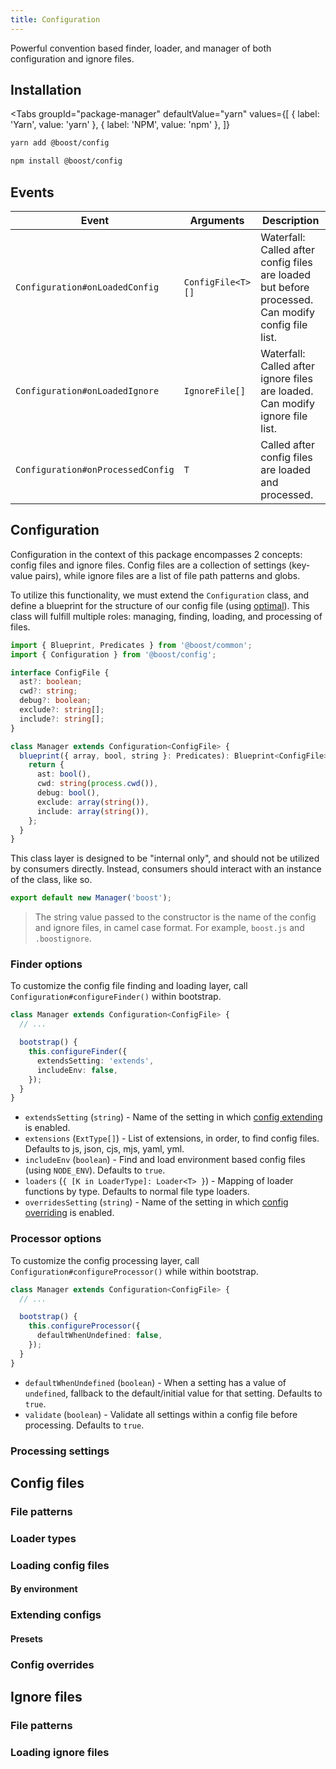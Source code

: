 ```yaml
---
title: Configuration
---
```



<EnvBadges backend tooling />

Powerful convention based finder, loader, and manager of both configuration and ignore files.

## Installation

<Tabs
  groupId="package-manager"
  defaultValue="yarn"
  values={[
    { label: 'Yarn', value: 'yarn' },
    { label: 'NPM', value: 'npm' },
  ]}
>
  <TabItem value="yarn">

```bash
yarn add @boost/config
```

  </TabItem>
  <TabItem value="npm">

```bash
npm install @boost/config
```

  </TabItem>
</Tabs>

## Events

| Event                             | Arguments         | Description                                                                                        |
| --------------------------------- | ----------------- | -------------------------------------------------------------------------------------------------- |
| `Configuration#onLoadedConfig`    | `ConfigFile<T>[]` | Waterfall: Called after config files are loaded but before processed. Can modify config file list. |
| `Configuration#onLoadedIgnore`    | `IgnoreFile[]`    | Waterfall: Called after ignore files are loaded. Can modify ignore file list.                      |
| `Configuration#onProcessedConfig` | `T`               | Called after config files are loaded and processed.                                                |

## Configuration

Configuration in the context of this package encompasses 2 concepts: config files and ignore files.
Config files are a collection of settings (key-value pairs), while ignore files are a list of file
path patterns and globs.

To utilize this functionality, we must extend the `Configuration` class, and define a blueprint for
the structure of our config file (using [optimal](./common/contract.md)). This class will fulfill
multiple roles: managing, finding, loading, and processing of files.

```ts
import { Blueprint, Predicates } from '@boost/common';
import { Configuration } from '@boost/config';

interface ConfigFile {
  ast?: boolean;
  cwd?: string;
  debug?: boolean;
  exclude?: string[];
  include?: string[];
}

class Manager extends Configuration<ConfigFile> {
  blueprint({ array, bool, string }: Predicates): Blueprint<ConfigFile> {
    return {
      ast: bool(),
      cwd: string(process.cwd()),
      debug: bool(),
      exclude: array(string()),
      include: array(string()),
    };
  }
}
```

This class layer is designed to be "internal only", and should not be utilized by consumers
directly. Instead, consumers should interact with an instance of the class, like so.

```ts
export default new Manager('boost');
```

> The string value passed to the constructor is the name of the config and ignore files, in camel
> case format. For example, `boost.js` and `.boostignore`.

### Finder options

To customize the config file finding and loading layer, call `Configuration#configureFinder()`
within bootstrap.

```ts
class Manager extends Configuration<ConfigFile> {
  // ...

  bootstrap() {
    this.configureFinder({
      extendsSetting: 'extends',
      includeEnv: false,
    });
  }
}
```

- `extendsSetting` (`string`) - Name of the setting in which [config extending](#extending-configs)
  is enabled.
- `extensions` (`ExtType[]`) - List of extensions, in order, to find config files. Defaults to js,
  json, cjs, mjs, yaml, yml.
- `includeEnv` (`boolean`) - Find and load environment based config files (using `NODE_ENV`).
  Defaults to `true`.
- `loaders` (`{ [K in LoaderType]: Loader<T> }`) - Mapping of loader functions by type. Defaults to
  normal file type loaders.
- `overridesSetting` (`string`) - Name of the setting in which
  [config overriding](#configs-overrides) is enabled.

### Processor options

To customize the config processing layer, call `Configuration#configureProcessor()` while within
bootstrap.

```ts
class Manager extends Configuration<ConfigFile> {
  // ...

  bootstrap() {
    this.configureProcessor({
      defaultWhenUndefined: false,
    });
  }
}
```

- `defaultWhenUndefined` (`boolean`) - When a setting has a value of `undefined`, fallback to the
  default/initial value for that setting. Defaults to `true`.
- `validate` (`boolean`) - Validate all settings within a config file before processing. Defaults to
  `true`.

### Processing settings

## Config files

### File patterns

### Loader types

### Loading config files

#### By environment

### Extending configs

#### Presets

### Config overrides

## Ignore files

### File patterns

### Loading ignore files
